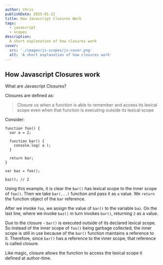 ```yaml
---
author: Chris
publishDate: 2025-01-22
title: How Javascript Closures Work
tags:
  - javascript
  - scopes
description:
  A short explanation of how closures work
cover:
  src: './images/js-scopes/js-cover.png'
  alt: 'A short explanation of how closures work'
---
```


## How Javascript Closures work

What are Javascript Closures?

Closures are defined as: 

> Closure us when a function is able to remember and access its lexical scope even when that function is executing outside its lexical scope

Consider:

```
function foo() {
  var a = 2;
  
  function bar() {
    console.log( a );
  }

  return bar;
}

var baz = foo();

baz(); // 2 

```

Using this example, it is clear the `bar()` has lexical scope to the inner scope of `foo()`. Then we take `bar(...)` function and pass it as `a` value. We `return` the function object of the `bar` reference.

After we invoke `foo`, we assign the value of `bar()` to the variable `baz`. On the last line, where we invoke `baz()` in turn invokes `bar()`, returning `2` as a value.

Due to the closure - `bar()` is executed outside of its declared lexical scope. So instead of the inner scope of `foo()` being garbage collected, the inner scope is still in use because of the `bar()` function maintains a reference to it. Therefore, since `bar()` has a reference to the inner scope, that reference is called closure.

Like magic, closure allows the function to access the lexical scope it defined at author-time.
